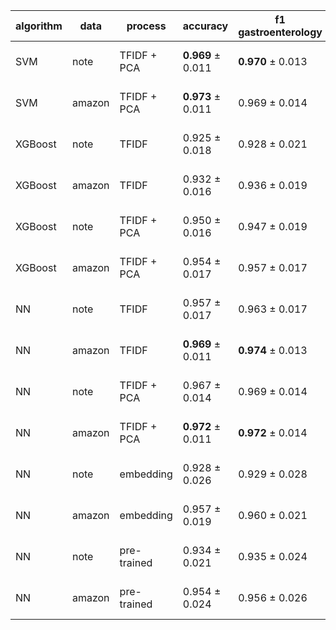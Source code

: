 <style type="text/css">
.main-container {
  max-width: 100%;
  margin-left: auto;
  margin-right: auto;
}
</style>
    
| algorithm | data    | process     | accuracy              |f1 gastroenterology    | f1 neurology          | f1 urology            |
| --        | --      | ---         | ---                   | ---                   | ---                   | --                    |
| SVM       | note    | TFIDF + PCA | **0.969** $\pm$ 0.011 | **0.970** $\pm$ 0.013 | 0.972 $\pm$ 0.013     | **0.965** $\pm$ 0.018 |
| SVM       | amazon  | TFIDF + PCA | **0.973** $\pm$ 0.011 | 0.969 $\pm$ 0.014     | **0.976** $\pm$ 0.012 | **0.975** $\pm$ 0.015 |
| XGBoost   | note    | TFIDF       | 0.925 $\pm$ 0.018     | 0.928 $\pm$ 0.021     | 0.933 $\pm$ 0.018     | 0.907 $\pm$ 0.031     |
| XGBoost   | amazon  | TFIDF       | 0.932 $\pm$ 0.016     | 0.936 $\pm$ 0.019     | 0.940 $\pm$ 0.019     | 0.914 $\pm$ 0.026     |
| XGBoost   | note    | TFIDF + PCA | 0.950 $\pm$ 0.016     | 0.947 $\pm$ 0.019     | 0.960 $\pm$ 0.016     | 0.939 $\pm$ 0.025     |
| XGBoost   | amazon  | TFIDF + PCA | 0.954 $\pm$ 0.017     | 0.957 $\pm$ 0.017     | 0.963 $\pm$ 0.013     | 0.937 $\pm$ 0.028     |
| NN        | note    | TFIDF       | 0.957 $\pm$ 0.017     | 0.963 $\pm$ 0.017     | 0.967 $\pm$ 0.017     | 0.936 $\pm$ 0.027     |
| NN        | amazon  | TFIDF       | **0.969** $\pm$ 0.011 | **0.974** $\pm$ 0.013 | **0.979** $\pm$ 0.012 | 0.946 $\pm$ 0.020     |
| NN        | note    | TFIDF + PCA | 0.967 $\pm$ 0.014     | 0.969 $\pm$ 0.014     | 0.972 $\pm$ 0.016     | 0.958 $\pm$ 0.022     |
| NN        | amazon  | TFIDF + PCA | **0.972** $\pm$ 0.011 | **0.972** $\pm$ 0.014 | **0.977** $\pm$ 0.011 | **0.968** $\pm$ 0.019 |
| NN        | note    | embedding   | 0.928 $\pm$ 0.026     | 0.929 $\pm$ 0.028     | 0.946 $\pm$ 0.025     | 0.904 $\pm$ 0.045     |
| NN        | amazon  | embedding   | 0.957 $\pm$ 0.019     | 0.960 $\pm$ 0.021     | 0.964 $\pm$ 0.019     | 0.942 $\pm$ 0.031     |
| NN        | note    | pre-trained | 0.934 $\pm$ 0.021     | 0.935 $\pm$ 0.024     | 0.952 $\pm$ 0.020     | 0.905 $\pm$ 0.035     |
| NN        | amazon  | pre-trained | 0.954 $\pm$ 0.024     | 0.956 $\pm$ 0.026     | 0.968 $\pm$ 0.025     | 0.933 $\pm$ 0.039     |
